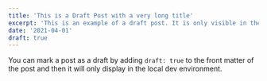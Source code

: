 ```yaml
---
title: 'This is a Draft Post with a very long title'
excerpt: 'This is an example of a draft post. It is only visible in the local dev environment.'
date: '2021-04-01'
draft: true
---
```


You can mark a post as a draft by adding `draft: true` to the front matter of the post and then it will only display in the local dev environment.